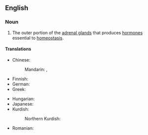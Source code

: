 ==English==

===Noun===
{{wikipedia}}
{{en-noun}}

# {{lb|en|anatomy}} The outer portion of the [[adrenal gland]]s that produces [[hormone]]s essential to [[homeostasis]].

====Translations====
{{trans-top|outer portion of the adrenal gland}}
* Chinese:
*: Mandarin: {{t+|cmn|腎上腺皮質}}, {{t+|cmn|肾上腺皮质|tr=shènshàngxiàn pízhì}}
* Finnish: {{t|fi|lisämunuaiskuori}}
* German: {{t|de|Nebennierenrinde|f}}
* Greek: {{t|el|φλοιός επινεφριδίων|m|sc=Grek}}
{{trans-mid}}
* Hungarian: {{t+|hu|mellékvesekéreg}}
* Japanese: {{t|ja|副腎皮質|tr=ふくじんひしつ, fukujin hishitsu|sc=Jpan}}
* Kurdish:
*: Northern Kurdish: {{t|kmr|tûkila adrenal|f}}
* Romanian: {{t+|ro|cortex suprarenal|n}}
{{trans-bottom}}